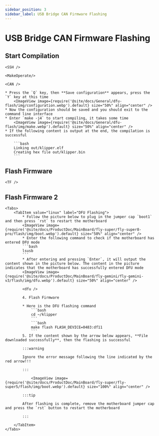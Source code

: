 ```yaml
---
sidebar_position: 3
sidebar_label: USB Bridge CAN Firmware Flashing
---
```




# USB Bridge CAN Firmware Flashing

## Start Compilation

    <SSH />

    <MakeOperate/>

    <CAN />

    * Press the `Q` key, then **Save configuration** appears, press the `Y` key at this time
        <ImageView image={require('@site/docs/General/dfu-flash/img/configuration.webp').default} size="50%" align="center" />
    * Now the configuration should be saved and you should exit to the command line interface
    * Enter `make -j4` to start compiling, it takes some time
        <ImageView image={require('@site/docs/General/dfu-flash/img/make.webp').default} size="50%" align="center" />
    * If the following content is output at the end, the compilation is successful

        ```bash
        Linking out/klipper.elf
        Creating hex file out/klipper.bin
        ```

## Flash Firmware

    <TF />

## Flash Firmware 2
    <Tabs>
        <TabItem value="linux" label="DFU Flashing">
            * Follow the picture below to plug in the jumper cap `boot1` and then press `rst` to restart the motherboard
            <ImageView image={require('@site/docs/ProductDoc/MainBoard/fly-super/fly-super8-pro/flash/img/boot.webp').default} size="50%" align="center" />
            * Enter the following command to check if the motherboard has entered DFU mode
            ```bash
            lsusb
            ```
            * After entering and pressing `Enter`, it will output the content shown in the picture below. The content in the picture indicates that the motherboard has successfully entered DFU mode
            <ImageView image={require('@site/docs/ProductDoc/MainBoard/fly-gemini/fly-gemini-v3/flash/img/dfu.webp').default} size="50%" align="center" />
           
            <dfu />

            4. Flash Firmware

            * Here is the DFU flashing command
                ```bash
                cd ~/klipper
                ```
                ```bash
                make flash FLASH_DEVICE=0483:df11
                ```
            5. If the content shown by the arrow below appears, **File downloaded successfully**, then the flashing is successful

            :::warning

            Ignore the error message following the line indicated by the red arrow!!!

            :::

                <ImageView image={require('@site/docs/ProductDoc/MainBoard/fly-super/fly-super5/flash/img/boot.webp').default} size="100%" align="center" />

            :::tip

            After flashing is complete, remove the motherboard jumper cap and press the `rst` button to restart the motherboard

            :::

        </TabItem>
    </Tabs>